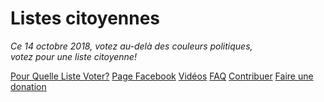 # Listes citoyennes
*Ce 14 octobre 2018, votez au-delà des couleurs politiques,<br />
votez pour une liste citoyenne!*

[Pour Quelle Liste Voter?](https://pourquellelistevoter.be)
[Page Facebook](https://www.facebook.com/ListesCitoyennesBelgique/)
[Vidéos](https://www.youtube.com/watch?v=RNXdTNUUeGw&list=PLWA3jvzBA1sdolotx3sXlmS0mADwgKIW4)
[FAQ](/faq)
[Contribuer](/contribuer)
[Faire une donation](https://opencollective.com/listescitoyennes)
